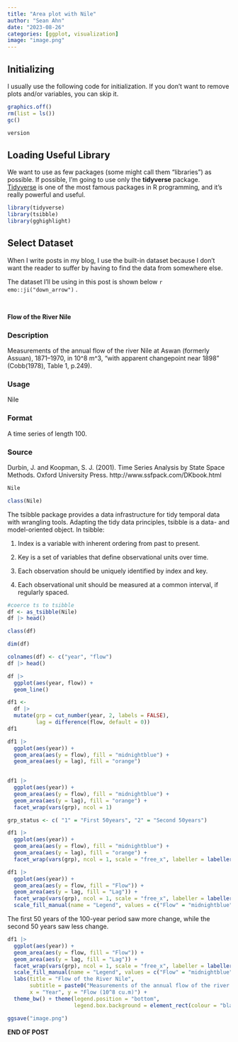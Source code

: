 ```yaml
---
title: "Area plot with Nile"
author: "Sean Ahn"
date: "2023-08-26"
categories: [ggplot, visualization]
image: "image.png"
---
```


## Initializing

I usually use the following code for initialization. If you don't want to remove plots and/or variables, you can skip it.

```r
graphics.off()
rm(list = ls())
gc()

```

```r
version
```

## Loading Useful Library

We want to use as few packages (some might call them "libraries") as possible. If possible, I'm going to use only the **tidyverse** package. [Tidyverse](https://www.tidyverse.org) is one of the most famous packages in R programming, and it's really powerful and useful.

```r
library(tidyverse)
library(tsibble)
library(gghighlight)

```

## Select Dataset

When I write posts in my blog, I use the built-in dataset because I don't want the reader to suffer by having to find the data from somewhere else.

The dataset I'll be using in this post is shown below `r emo::ji("down_arrow")` .

<br>

**Flow of the River Nile**

### Description

Measurements of the annual flow of the river Nile at Aswan (formerly Assuan), 1871–1970, in 10^8 m^3, “with apparent changepoint near 1898” (Cobb(1978), Table 1, p.249).

### Usage

Nile

### Format

A time series of length 100.

### Source

Durbin, J. and Koopman, S. J. (2001). Time Series Analysis by State Space Methods. Oxford University Press. http://www.ssfpack.com/DKbook.html


```r
Nile

```

```r
class(Nile)

```


The tsibble package provides a data infrastructure for tidy temporal data with wrangling tools. Adapting the tidy data principles, tsibble is a data- and model-oriented object. In tsibble:

1. Index is a variable with inherent ordering from past to present.

2. Key is a set of variables that define observational units over time.

3. Each observation should be uniquely identified by index and key.

4. Each observational unit should be measured at a common interval, if regularly spaced.


```r
#coerce ts to tsibble
df <- as_tsibble(Nile)
df |> head()

```

```r
class(df)
```

```r
dim(df)
```

```r
colnames(df) <- c("year", "flow")
df |> head()
```

```r
df |> 
  ggplot(aes(year, flow)) +
  geom_line()
```

```r
df1 <- 
  df |> 
  mutate(grp = cut_number(year, 2, labels = FALSE), 
         lag = difference(flow, default = 0))
df1
```


```r
df1 |> 
  ggplot(aes(year)) +
  geom_area(aes(y = flow), fill = "midnightblue") +
  geom_area(aes(y = lag), fill = "orange")
  
```

```r
df1 |> 
  ggplot(aes(year)) +
  geom_area(aes(y = flow), fill = "midnightblue") +
  geom_area(aes(y = lag), fill = "orange") +
  facet_wrap(vars(grp), ncol = 1)
```

```r
grp_status <- c( "1" = "First 50years", "2" = "Second 50years")
```


```r
df1 |> 
  ggplot(aes(year)) +
  geom_area(aes(y = flow), fill = "midnightblue") +
  geom_area(aes(y = lag), fill = "orange") +
  facet_wrap(vars(grp), ncol = 1, scale = "free_x", labeller = labeller(grp = grp_status))
```


```r
df1 |> 
  ggplot(aes(year)) +
  geom_area(aes(y = flow, fill = "Flow")) +
  geom_area(aes(y = lag, fill = "Lag")) +
  facet_wrap(vars(grp), ncol = 1, scale = "free_x", labeller = labeller(grp = grp_status)) +
  scale_fill_manual(name = "Legend", values = c("Flow" = "midnightblue", "Lag" = "orange"))

```

The first 50 years of the 100-year period saw more change, while the second 50 years saw less change.

```r
df1 |> 
  ggplot(aes(year)) +
  geom_area(aes(y = flow, fill = "Flow")) +
  geom_area(aes(y = lag, fill = "Lag")) +
  facet_wrap(vars(grp), ncol = 1, scale = "free_x", labeller = labeller(grp = grp_status)) +
  scale_fill_manual(name = "Legend", values = c("Flow" = "midnightblue", "Lag" = "orange")) +
  labs(title = "Flow of the River Nile", 
       subtitle = paste0("Measurements of the annual flow of the river Nile at Aswan (formerly Assuan), 1871–1970,","\n" ,"in 10^8 m^3"),
       x = "Year", y = "Flow (10^8 cu.m)") +
  theme_bw() + theme(legend.position = "bottom", 
                     legend.box.background = element_rect(colour = "black"))

```

```r
ggsave("image.png")
```

<div class="right">
__END OF POST__
</div>